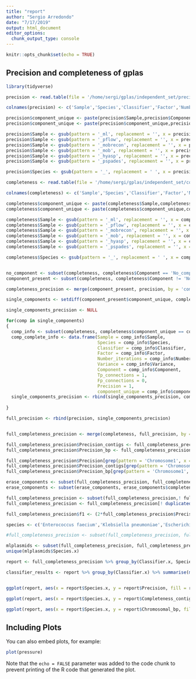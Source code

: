 ```yaml
---
title: "report"
author: "Sergio Arredondo"
date: "7/17/2019"
output: html_document
editor_options: 
  chunk_output_type: console
---
```


```r
knitr::opts_chunk$set(echo = TRUE)
```

## Precision and completeness of gplas

```r
library(tidyverse)

precision <- read.table(file = '/home/sergi/gplas/independent_set/precision.tab')

colnames(precision) <- c('Sample','Species','Classifier','Factor','Number_iterations','Variance','Component','Tp_connections','Fp_connections','Precision')

precision$component_unique <- paste(precision$Sample,precision$Component, sep = '_')
precision$component_unique <- paste(precision$component_unique,precision$Classifier, sep = '_')

precision$Sample <- gsub(pattern = '_ml', replacement = '', x = precision$Sample)
precision$Sample <- gsub(pattern = '_pflow', replacement = '', x = precision$Sample)
precision$Sample <- gsub(pattern = '_mobrecon', replacement = '', x = precision$Sample)
precision$Sample <- gsub(pattern = '_mob', replacement = '', x = precision$Sample)
precision$Sample <- gsub(pattern = '_hyasp', replacement = '', x = precision$Sample)
precision$Sample <- gsub(pattern = '_pspades', replacement = '', x = precision$Sample)

precision$Species <- gsub(pattern = '_', replacement = ' ', x = precision$Species)

completeness <- read.table(file = '/home/sergi/gplas/independent_set/completeness.tab')

colnames(completeness) <- c('Sample','Species','Classifier','Factor','Number_iterations','Variance','Component','Size_component_contigs','Size_component_bp','Size_component_connections','Major_reference','Contigs_comp_reference','bp_comp_reference','Connections_comp_reference','Contigs_reference','bp_reference','Connections_reference','completeness_contigs','completeness_bp', 'completeness_connections','chromosomal_contigs','chromosomal_bp')

completeness$component_unique <- paste(completeness$Sample,completeness$Component, sep = '_')
completeness$component_unique <- paste(completeness$component_unique,completeness$Classifier, sep = '_')

completeness$Sample <- gsub(pattern = '_ml', replacement = '', x = completeness$Sample)
completeness$Sample <- gsub(pattern = '_pflow', replacement = '', x = completeness$Sample)
completeness$Sample <- gsub(pattern = '_mobrecon', replacement = '', x = completeness$Sample)
completeness$Sample <- gsub(pattern = '_mob', replacement = '', x = completeness$Sample)
completeness$Sample <- gsub(pattern = '_hyasp', replacement = '', x = completeness$Sample)
completeness$Sample <- gsub(pattern = '_pspades', replacement = '', x = completeness$Sample)

completeness$Species <- gsub(pattern = '_', replacement = ' ', x = completeness$Species)


no_component <- subset(completeness, completeness$Component == 'No_component')
component_present <- subset(completeness, completeness$Component != 'No_component')

completeness_precision <- merge(component_present, precision, by = 'component_unique')

single_components <- setdiff(component_present$component_unique, completeness_precision$component_unique)

single_components_precision <- NULL

for(comp in single_components)
{
  comp_info <- subset(completeness, completeness$component_unique == comp)
  comp_complete_info <- data.frame(Sample = comp_info$Sample,
                                   Species = comp_info$Species,
                                   Classifier = comp_info$Classifier,
                                   Factor = comp_info$Factor,
                                   Number_iterations = comp_info$Number_iterations,
                                   Variance = comp_info$Variance,
                                   Component = comp_info$Component,
                                   Tp_connections = 1,
                                   Fp_connections = 0,
                                   Precision = 1,
                                   component_unique = comp_info$component_unique)
  single_components_precision <- rbind(single_components_precision, comp_complete_info)
  
}

full_precision <- rbind(precision, single_components_precision)


full_completeness_precision <- merge(completeness, full_precision, by = 'component_unique')

full_completeness_precision$Precision_contigs <- full_completeness_precision$Contigs_comp_reference/full_completeness_precision$Size_component_contigs
full_completeness_precision$Precision_bp <- full_completeness_precision$bp_comp_reference/full_completeness_precision$Size_component_bp

full_completeness_precision$Precision[grep(pattern = 'Chromosome1', x = full_completeness_precision$Major_reference)] <- 0
full_completeness_precision$Precision_contigs[grep(pattern = 'Chromosome1', x = full_completeness_precision$Major_reference)] <- 0
full_completeness_precision$Precision_bp[grep(pattern = 'Chromosome1', x = full_completeness_precision$Major_reference)] <- 0

erase_components <- subset(full_completeness_precision, full_completeness_precision$Size_component_contigs == 1)
erase_components <- subset(erase_components, erase_components$completeness_contigs < 0.5)

full_completeness_precision <- subset(full_completeness_precision,! full_completeness_precision$component_unique %in% erase_components$component_unique)
full_completeness_precision <- full_completeness_precision[! duplicated(full_completeness_precision),]

full_completeness_precision$f1 <- (2*full_completeness_precision$Precision*full_completeness_precision$completeness_contigs)/(full_completeness_precision$Precision+full_completeness_precision$completeness_contigs)

species <- c('Enterococcus faecium','Klebsiella pneumoniae','Escherichia coli')

#full_completeness_precision <- subset(full_completeness_precision, full_completeness_precision$Species.x %in% species)

mlplasmids <- subset(full_completeness_precision, full_completeness_precision$Classifier.x == 'mlplasmids')
unique(mlplasmids$Species.x)

report <- full_completeness_precision %>% group_by(Classifier.x, Species.x) %>% summarise(f1 = mean(f1), Precision_contigs = mean(Precision_contigs), Precision_bp = mean(Precision_bp), Precision = mean(Precision), Completeness_contigs = mean(completeness_contigs), Completeness_connections = mean(completeness_connections),Size_component_connections = mean(Size_component_connections), Size_component_bp = mean(Size_component_bp), Chromosomal_bp = mean(chromosomal_bp))

classifier_results <- report %>% group_by(Classifier.x) %>% summarise(mean(Precision), mean(Completeness_contigs), mean(Size_component_bp), mean(Chromosomal_bp), mean(f1))


ggplot(report, aes(x = report$Species.x, y = report$Precision, fill = report$Classifier.x))  + geom_col() + theme_bw() + theme(axis.text.x = element_text(angle = 45, hjust = 1)) + facet_wrap(.~ Classifier.x) + scale_fill_brewer(palette="Dark2")

ggplot(report, aes(x = report$Species.x, y = report$Completeness_contigs, fill = report$Classifier.x))  + geom_col() + theme_bw() + theme(axis.text.x = element_text(angle = 45, hjust = 1)) + facet_wrap(.~ Classifier.x) + scale_fill_brewer(palette="Dark2")

ggplot(report, aes(x = report$Species.x, y = report$Chromosomal_bp, fill = report$Classifier.x))  + geom_col() + theme_bw() + theme(axis.text.x = element_text(angle = 45, hjust = 1)) + facet_wrap(.~ Classifier.x) + scale_fill_brewer(palette="Dark2")


```

## Including Plots

You can also embed plots, for example:

```r
plot(pressure)
```

Note that the `echo = FALSE` parameter was added to the code chunk to prevent printing of the R code that generated the plot.
